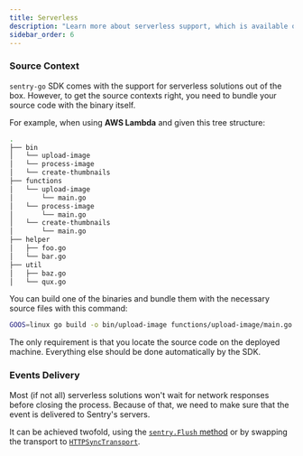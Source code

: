 ```yaml
---
title: Serverless
description: "Learn more about serverless support, which is available out of the box."
sidebar_order: 6
---
```


### Source Context

`sentry-go` SDK comes with the support for serverless solutions out of the box.
However, to get the source contexts right, you need to bundle your source code with the binary itself.

For example, when using **AWS Lambda** and given this tree structure:

```bash
.
├── bin
│   └── upload-image
│   └── process-image
│   └── create-thumbnails
├── functions
│   └── upload-image
│       └── main.go
│   └── process-image
│       └── main.go
│   └── create-thumbnails
│       └── main.go
├── helper
│   ├── foo.go
│   └── bar.go
├── util
│   ├── baz.go
│   └── qux.go

```

You can build one of the binaries and bundle them with the necessary source files with this command:

```bash
GOOS=linux go build -o bin/upload-image functions/upload-image/main.go && zip -r handler.zip bin/upload-image functions/upload-image/ helper/ util/
```

The only requirement is that you locate the source code on the deployed machine. Everything else should be done automatically by the SDK.

### Events Delivery

Most (if not all) serverless solutions won't wait for network responses before closing the process.
Because of that, we need to make sure that the event is delivered to Sentry's servers.

It can be achieved twofold, using the [`sentry.Flush` method](../../configuration/draining/) or by swapping the transport to [`HTTPSyncTransport`](../../configuration/transports/#httpsynctransport).
